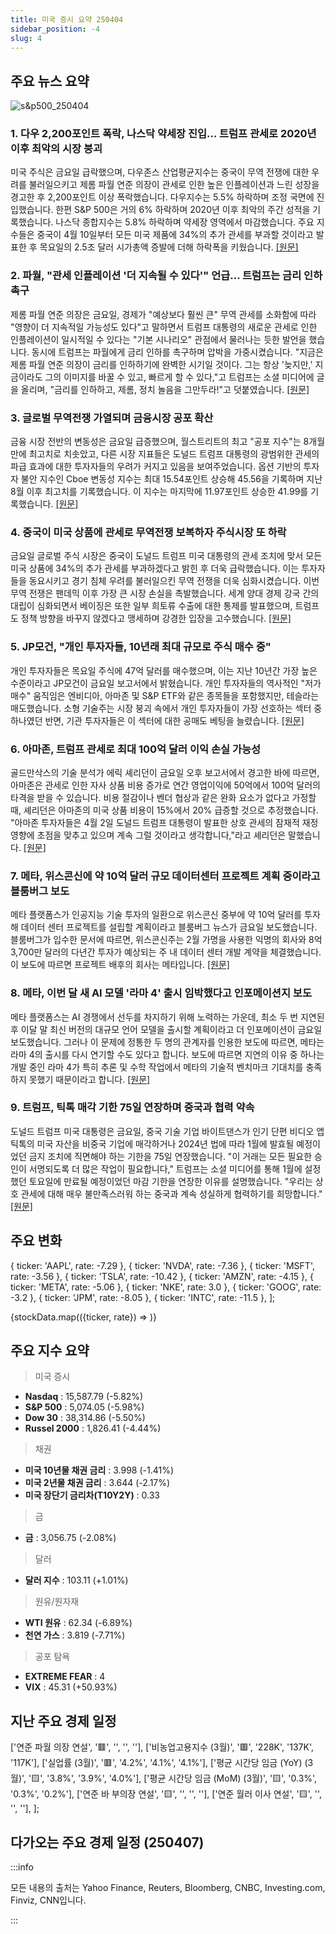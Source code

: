 ```yaml
---
title: 미국 증시 요약 250404
sidebar_position: -4
slug: 4
---
```


## 주요 뉴스 요약

![s&p500_250404](/map/250404.png)

### 1. **다우 2,200포인트 폭락, 나스닥 약세장 진입... 트럼프 관세로 2020년 이후 최악의 시장 붕괴**

미국 주식은 금요일 급락했으며, 다우존스 산업평균지수는 중국이 무역 전쟁에 대한 우려를 불러일으키고 제롬 파월 연준 의장이 관세로 인한 높은 인플레이션과 느린 성장을 경고한 후 2,200포인트 이상 폭락했습니다. 다우지수는 5.5% 하락하며 조정 국면에 진입했습니다. 한편 S&P 500은 거의 6% 하락하며 2020년 이후 최악의 주간 성적을 기록했습니다. 나스닥 종합지수는 5.8% 하락하며 약세장 영역에서 마감했습니다. 주요 지수들은 중국이 4월 10일부터 모든 미국 제품에 34%의 추가 관세를 부과할 것이라고 발표한 후 목요일의 2.5조 달러 시가총액 증발에 더해 하락폭을 키웠습니다. [[원문]](https://finance.yahoo.com/news/live/stock-market-today-dow-plunges-2200-points-nasdaq-enters-bear-market-as-trump-tariffs-spark-worst-meltdown-since-2020-200042876.html)

### 2. **파월, "관세 인플레이션 '더 지속될 수 있다'" 언급... 트럼프는 금리 인하 촉구**

제롬 파월 연준 의장은 금요일, 경제가 "예상보다 훨씬 큰" 무역 관세를 소화함에 따라 "영향이 더 지속적일 가능성도 있다"고 말하면서 트럼프 대통령의 새로운 관세로 인한 인플레이션이 일시적일 수 있다는 "기본 시나리오" 관점에서 물러나는 듯한 발언을 했습니다. 동시에 트럼프는 파월에게 금리 인하를 촉구하며 압박을 가중시켰습니다. "지금은 제롬 파월 연준 의장이 금리를 인하하기에 완벽한 시기일 것이다. 그는 항상 '늦지만,' 지금이라도 그의 이미지를 바꿀 수 있고, 빠르게 할 수 있다,"고 트럼프는 소셜 미디어에 글을 올리며, "금리를 인하하고, 제롬, 정치 놀음을 그만두라!"고 덧붙였습니다. [[원문]](https://finance.yahoo.com/news/powell-says-tariff-inflation-could-be-more-persistent-as-trump-urges-him-to-cut-rates-152503593.html)

### 3. **글로벌 무역전쟁 가열되며 금융시장 공포 확산**

금융 시장 전반의 변동성은 금요일 급증했으며, 월스트리트의 최고 "공포 지수"는 8개월 만에 최고치로 치솟았고, 다른 시장 지표들은 도널드 트럼프 대통령의 광범위한 관세의 파급 효과에 대한 투자자들의 우려가 커지고 있음을 보여주었습니다. 옵션 기반의 투자자 불안 지수인 Cboe 변동성 지수는 최대 15.54포인트 상승해 45.56을 기록하며 지난 8월 이후 최고치를 기록했습니다. 이 지수는 마지막에 11.97포인트 상승한 41.99를 기록했습니다. [[원문]](https://www.reuters.com/markets/wall-street-fear-gauge-jumps-8-month-high-stocks-sell-off-2025-04-04/)

### 4. **중국이 미국 상품에 관세로 무역전쟁 보복하자 주식시장 또 하락**

금요일 글로벌 주식 시장은 중국이 도널드 트럼프 미국 대통령의 관세 조치에 맞서 모든 미국 상품에 34%의 추가 관세를 부과하겠다고 밝힌 후 더욱 급락했습니다. 이는 투자자들을 동요시키고 경기 침체 우려를 불러일으킨 무역 전쟁을 더욱 심화시켰습니다. 이번 무역 전쟁은 팬데믹 이후 가장 큰 시장 손실을 촉발했습니다. 세계 양대 경제 강국 간의 대립이 심화되면서 베이징은 또한 일부 희토류 수출에 대한 통제를 발표했으며, 트럼프도 정책 방향을 바꾸지 않겠다고 맹세하며 강경한 입장을 고수했습니다. [[원문]](https://www.reuters.com/markets/europe/europe-prepares-response-trump-tariffs-global-markets-plunge-2025-04-04/)

### 5. **JP모건, "개인 투자자들, 10년래 최대 규모로 주식 매수 중"**

개인 투자자들은 목요일 주식에 47억 달러를 매수했으며, 이는 지난 10년간 가장 높은 수준이라고 JP모건이 금요일 보고서에서 밝혔습니다. 개인 투자자들의 역사적인 "저가 매수" 움직임은 엔비디아, 아마존 및 S&P ETF와 같은 종목들을 포함했지만, 테슬라는 매도했습니다. 소형 기술주는 시장 붕괴 속에서 개인 투자자들이 가장 선호하는 섹터 중 하나였던 반면, 기관 투자자들은 이 섹터에 대한 공매도 베팅을 늘렸습니다. [[원문]](https://www.reuters.com/markets/retail-bought-stocks-largest-level-over-past-decade-jpmorgan-says-2025-04-04/)

### 6. **아마존, 트럼프 관세로 최대 100억 달러 이익 손실 가능성**

골드만삭스의 기술 분석가 에릭 셰리던이 금요일 오후 보고서에서 경고한 바에 따르면, 아마존은 관세로 인한 자사 상품 비용 증가로 연간 영업이익에 50억에서 100억 달러의 타격을 받을 수 있습니다. 비용 절감이나 벤더 협상과 같은 완화 요소가 없다고 가정할 때, 셰리던은 아마존의 미국 상품 비용이 15%에서 20% 급증할 것으로 추정했습니다. "아마존 투자자들은 4월 2일 도널드 트럼프 대통령이 발표한 상호 관세의 잠재적 재정 영향에 초점을 맞추고 있으며 계속 그럴 것이라고 생각합니다,"라고 셰리던은 말했습니다. [[원문]](https://finance.yahoo.com/news/amazon-could-see-up-to-10-billion-in-profits-go-up-in-smoke-because-of-trump-tariffs-193059725.html)

### 7. **메타, 위스콘신에 약 10억 달러 규모 데이터센터 프로젝트 계획 중이라고 블룸버그 보도**

메타 플랫폼스가 인공지능 기술 투자의 일환으로 위스콘신 중부에 약 10억 달러를 투자해 데이터 센터 프로젝트를 설립할 계획이라고 블룸버그 뉴스가 금요일 보도했습니다. 블룸버그가 입수한 문서에 따르면, 위스콘신주는 2월 가명을 사용한 익명의 회사와 8억 3,700만 달러의 다년간 투자가 예상되는 주 내 데이터 센터 개발 계약을 체결했습니다. 이 보도에 따르면 프로젝트 배후의 회사는 메타입니다. [[원문]](https://www.reuters.com/technology/artificial-intelligence/meta-plans-nearly-1-billion-data-center-project-wisconsin-bloomberg-news-reports-2025-04-04/)

### 8. **메타, 이번 달 새 AI 모델 '라마 4' 출시 임박했다고 인포메이션지 보도**

메타 플랫폼스는 AI 경쟁에서 선두를 차지하기 위해 노력하는 가운데, 최소 두 번 지연된 후 이달 말 최신 버전의 대규모 언어 모델을 출시할 계획이라고 더 인포메이션이 금요일 보도했습니다. 그러나 이 문제에 정통한 두 명의 관계자를 인용한 보도에 따르면, 메타는 라마 4의 출시를 다시 연기할 수도 있다고 합니다. 보도에 따르면 지연의 이유 중 하나는 개발 중인 라마 4가 특히 추론 및 수학 작업에서 메타의 기술적 벤치마크 기대치를 충족하지 못했기 때문이라고 합니다. [[원문]](https://www.reuters.com/technology/artificial-intelligence/meta-nears-release-new-ai-model-llama-4-this-month-information-reports-2025-04-04/)

### 9. **트럼프, 틱톡 매각 기한 75일 연장하며 중국과 협력 약속**

도널드 트럼프 미국 대통령은 금요일, 중국 기술 기업 바이트댄스가 인기 단편 비디오 앱 틱톡의 미국 자산을 비중국 기업에 매각하거나 2024년 법에 따라 1월에 발효될 예정이었던 금지 조치에 직면해야 하는 기한을 75일 연장했습니다. "이 거래는 모든 필요한 승인이 서명되도록 더 많은 작업이 필요합니다," 트럼프는 소셜 미디어를 통해 1월에 설정했던 토요일에 만료될 예정이었던 마감 기한을 연장한 이유를 설명했습니다. "우리는 상호 관세에 대해 매우 불만족스러워 하는 중국과 계속 성실하게 협력하기를 희망합니다." [[원문]](https://www.reuters.com/markets/deals/trump-tiktok-sale-deadline-looms-us-looks-deal-2025-04-04/)

## 주요 변화

  { ticker: 'AAPL', rate: -7.29 },
  { ticker: 'NVDA', rate: -7.36 },
  { ticker: 'MSFT', rate: -3.56 },
  { ticker: 'TSLA', rate: -10.42 },
  { ticker: 'AMZN', rate: -4.15 },
  { ticker: 'META', rate: -5.06 },
  { ticker: 'NKE', rate: 3.0 },
  { ticker: 'GOOG', rate: -3.2 },
  { ticker: 'JPM', rate: -8.05 },
  { ticker: 'INTC', rate: -11.5 },
];

{stockData.map(({ticker, rate}) => <StockCardMini key={ticker} ticker={ticker} rate={rate}></StockCardMini>)}

## 주요 지수 요약

> 미국 증시

- **Nasdaq** : 15,587.79 (-5.82%)
- **S&P 500** : 5,074.05 (-5.98%)
- **Dow 30** : 38,314.86 (-5.50%)
- **Russel 2000** : 1,826.41 (-4.44%)

> 채권

- **미국 10년물 채권 금리** : 3.998 (-1.41%)
- **미국 2년물 채권 금리** : 3.644 (-2.17%)
- **미국 장단기 금리차(T10Y2Y)** : 0.33

> 금

- **금** : 3,056.75 (-2.08%)

> 달러

- **달러 지수** : 103.11 (+1.01%)

> 원유/원자재

- **WTI 원유** : 62.34 (-6.89%)
- **천연 가스** : 3.819 (-7.71%)

> 공포 탐욕

- **EXTREME FEAR** : 4
- **VIX** : 45.31 (+50.93%)

## 지난 주요 경제 일정

  ['연준 파월 의장 연설', '🟥', '', '', ''],
  ['비농업고용지수 (3월)', '🟥', '228K', '137K', '117K'],
  ['실업률 (3월)', '🟥', '4.2%', '4.1%', '4.1%'],
  ['평균 시간당 임금 (YoY) (3월)', '🟨', '3.8%', '3.9%', '4.0%'],
  ['평균 시간당 임금 (MoM) (3월)', '🟨', '0.3%', '0.3%', '0.2%'],
  ['연준 바 부의장 연설', '🟨', '', '', ''],
  ['연준 월러 이사 연설', '🟨', '', '', ''],
];

<EconomicCalendar data={eventsData} />

## 다가오는 주요 경제 일정 (250407)


<EconomicCalendar data={nextEventsData} />

:::info

모든 내용의 출처는 Yahoo Finance, Reuters, Bloomberg, CNBC, Investing.com, Finviz, CNN입니다.

:::

